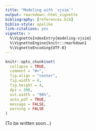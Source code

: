 ```yaml
---
title: "Modeling with `vjsim`"
output: rmarkdown::html_vignette
bibliography: [references.bib]
biblio-style: apalike
link-citations: yes
vignette: >
  %\VignetteIndexEntry{modeling-vjsim}
  %\VignetteEngine{knitr::rmarkdown}
  %\VignetteEncoding{UTF-8}
---
```


```r
knitr::opts_chunk$set(
  collapse = TRUE,
  comment = "#>",
  fig.align = "center",
  fig.width = 6,
  fig.height = 4,
  dpi = 300,
  out.width = "90%",
  auto_pdf = TRUE,
  message = FALSE,
  warning = FALSE
)
```

(To be written soon...)
